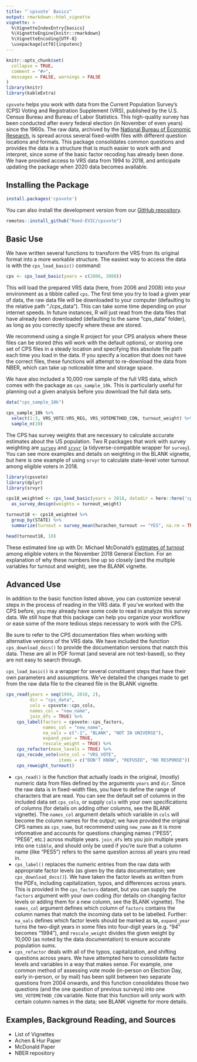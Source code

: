```yaml
---
title: "`cpsvote` Basics"
output: rmarkdown::html_vignette
vignette: >
  %\VignetteIndexEntry{basics}
  %\VignetteEngine{knitr::rmarkdown}
  %\VignetteEncoding{UTF-8}
  \usepackage[utf8]{inputenc}
---
```


```r
knitr::opts_chunk$set(
  collapse = TRUE,
  comment = "#>", 
  messages = FALSE, warnings = FALSE
)
library(knitr)
library(kableExtra)

```

`cpsvote` helps you work with data from the Current Population Survey's (CPS) Voting and Registration Supplement (VRS), published by the U.S. Census Bureau and Bureau of Labor Statistics. This high-quality survey has been conducted after every federal election (in November of even years) since the 1960s. The raw data, archived by the [National Bureau of Economic Research](http://data.nber.org/data/current-population-survey-data.html), is spread across several fixed-width files with different question locations and formats. This package consolidates common questions and provides the data in a structure that is much easier to work with and interpret, since some of the basic factor recoding has already been done. We have provided access to VRS data from 1994 to 2018, and anticipate updating the package when 2020 data becomes available.

## Installing the Package

```r
install.packages('cpsvote')
```

You can also install the development version from our [GitHub repository](https://github.com/Reed-EVIC/cpsvote).

```r
remotes::install_github("Reed-EVIC/cpsvote")
```

## Basic Use

We have written several functions to transform the VRS from its original format into a more workable structure. The easiest way to access the data is with the `cps_load_basic()` command:

```r
cps <- cps_load_basic(years = c(2006, 2008))
```

This will load the prepared VRS data (here, from 2006 and 2008) into your environment as a tibble called `cps`. The first time you try to load a given year of data, the raw data file will be downloaded to your computer (defaulting to the relative path "./cps_data"). This can take some time depending on your internet speeds. In future instances, R will just read from the data files that have already been downloaded (defaulting to the same "cps_data" folder), as long as you correctly specify where these are stored.

We recommend using a single R project for your CPS analysis where these files can be stored (this will work with the default options), or storing one set of CPS files in a steady location and specifying this absolute file path each time you load in the data. If you specify a location that does not have the correct files, these functions will attempt to re-download the data from NBER, which can take up noticeable time and storage space.

We have also included a 10,000 row sample of the full VRS data, which comes with the package as `cps_sample_10k`. This is particularly useful for planning out a given analysis before you download the full data sets.

```r
data("cps_sample_10k")

cps_sample_10k %>%
  select(1:3, VRS_VOTE:VRS_REG, VRS_VOTEMETHOD_CON, turnout_weight) %>%
  sample_n(10)
```

The CPS has survey weights that are necessary to calculate accurate estimates about the US population. Two R packages that work with survey weighting are [`survey`](http://r-survey.r-forge.r-project.org/survey/) and [`srvyr`](https://github.com/gergness/srvyr) (a tidyverse-compatible wrapper for `survey`). You can see more examples and details on weighting in the BLANK vignette, but here is one example of using `srvyr` to calculate state-level voter turnout among eligible voters in 2018.

```r
library(cpsvote)
library(dplyr)
library(srvyr)

cps18_weighted <- cps_load_basic(years = 2018, datadir = here::here('cps_data')) %>%
  as_survey_design(weights = turnout_weight)

turnout18 <- cps18_weighted %>%
  group_by(STATE) %>%
  summarize(turnout = survey_mean(hurachen_turnout == "YES", na.rm = TRUE))

head(turnout18, 10)
```

These estimated line up with Dr. Michael McDonald's [estimates of turnout](http://www.electproject.org/2018g) among eligible voters in the November 2018 General Election. For an explanation of why these numbers line up so closely (and the multiple variables for turnout and weight), see the BLANK vignette.

## Advanced Use

In addition to the basic function listed above, you can customize several steps in the process of reading in the VRS data. If you've worked with the CPS before, you may already have some code to read in analyze this survey data. We still hope that this package can help you organize your workflow or ease some of the more tedious steps necessary to work with the CPS.

Be sure to refer to the CPS documentation files when working with alternative versions of the VRS data. We have included the function `cps_download_docs()` to provide the documentation versions that match this data. These are all in PDF format (and several are not text-based), so they are not easy to search through.

`cps_load_basic()` is a wrapper for several constituent steps that have their own parameters and assumptions. We've detailed the changes made to get from the raw data file to the cleaned file in the BLANK vignette.

```r
cps_read(years = seq(1994, 2018, 2),
         dir = "cps_data",
         cols = cpsvote::cps_cols,
         names_col = "new_name",
         join_dfs = TRUE) %>%
    cps_label(factors = cpsvote::cps_factors,
              names_col = "new_name",
              na_vals = c("-1", "BLANK", "NOT IN UNIVERSE"),
              expand_year = TRUE,
              rescale_weight = TRUE) %>%
    cps_refactor(move_levels = TRUE) %>%
    cps_recode_vote(vote_col = "VRS_VOTE",
                    items = c("DON'T KNOW", "REFUSED", "NO RESPONSE")) %>%
    cps_reweight_turnout()
```

- `cps_read()` is the function that actually loads in the original, (mostly) numeric data from files defined by the arguments `years` and `dir`. Since the raw data is in fixed-width files, you have to define the range of characters that are read. You can see the default set of columns in the included data set `cps_cols`, or supply `cols` with your own specifications of columns (for details on adding other columns, see the BLANK vignette). The `names_col` argument details which variable in `cols` will become the column names for the output; we have provided the original CPS names as `cps_name`, but recommend using `new_name` as it is more informative and accounts for questions changing names ("PES5", "PES6", etc.) across multiple years. `join_dfs` lets you join multiple years into one `tibble`, and should only be used if you're sure that a column name (like "PES5") refers to the same question across all years you read in.
- `cps_label()` replaces the numeric entries from the raw data with appropriate factor levels (as given by the data documentation; see `cps_download_docs()`). We have taken the factor levels as written from the PDFs, including capitalization, typos, and differences across years. This is provided in the `cps_factors` dataset, but you can supply the `factors` argument with your own coding (for details on changing factor levels or adding them for a new column, see the BLANK vignette). The `names_col` argument defines which column of `factors` contains the column names that match the incoming data set to be labelled. Further: `na_vals` defines which factor levels should be marked as `NA`, `expand_year` turns the two-digit years in some files into four-digit years (e.g. "94" becomes "1994"), and `rescale_weight` divides the given weight by 10,000 (as noted by the data documentation) to ensure accurate population sums.
- `cps_refactor` deals with all of the typos, capitalization, and shifting questions across years. We have attempted here to consolidate factor levels and variables in a way that makes sense. For example, one common method of assessing vote mode (in-person on Election Day, early in-person, or by mail) has been split between two separate questions from 2004 onwards, and this function consolidates those two questions (and the one question of previous surveys) into one `VRS_VOTEMETHOD_CON` variable. Note that this function will only work with certain column names in the data; see BLANK vignette for more details.

## Examples, Background Reading, and Sources

- List of Vignettes
- Achen & Hur Paper
- McDonald Paper
- NBER repository
